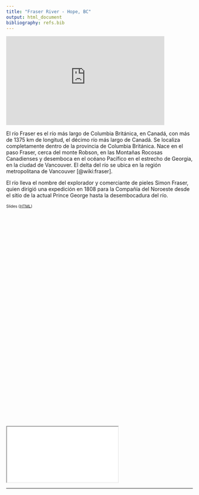 ```yaml
---
title: "Fraser River - Hope, BC"
output: html_document
bibliography: refs.bib
---
```


<!-- [![IMAGE ALT TEXT HERE](http://img.youtube.com/vi/Pl7ZEt1LFiQ/0.jpg)](http://www.youtube.com/watch?v=Pl7ZEt1LFiQ) -->


<iframe width="427" height="240" src="https://www.youtube.com/embed/Pl7ZEt1LFiQ" frameborder="0" allowfullscreen></iframe>


El río Fraser es el río más largo de Columbia Británica, en Canadá, con más de 1375 km de longitud, el décimo río más largo de Canadá. Se localiza completamente dentro de la provincia de Columbia Británica. Nace en el paso Fraser, cerca del monte Robson, en las Montañas Rocosas Canadienses y desemboca en el océano Pacífico en el estrecho de Georgia, en la ciudad de Vancouver. El delta del río se ubica en la región metropolitana de Vancouver [@wiki:fraser].

El río lleva el nombre del explorador y comerciante de pieles Simon Fraser, quien dirigió una expedición en 1808 para la Compañía del Noroeste desde el sitio de la actual Prince George hasta la desembocadura del río.

<div class="panel panel-default"  style="transform: scale(0.75); height:600px; transform-origin: 0 0;>
  <div class="panel-heading">Slides (<a href="slides.html">HTML</a>)</div>
  <div class="panel-body" >
  <div class="embed-responsive embed-responsive-4by3" >
  <iframe id="fs-overview-target" src="slides.html" allowfullscreen seamless >
  <p>Your browser does not support iframes.</p>
  </iframe>
  </div>
  </div>  
</div>

-------------------------